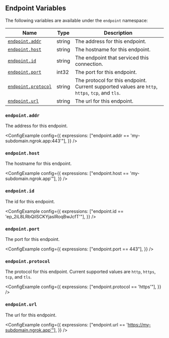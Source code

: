 
## Endpoint Variables

The following variables are available under the `endpoint` namespace:

| Name                                     | Type   | Description                                                                                     |
| ---------------------------------------- | ------ | ----------------------------------------------------------------------------------------------- |
| [`endpoint.addr`](#endpointaddr)         | string | The address for this endpoint.                                                                  |
| [`endpoint.host`](#endpointhost)         | string | The hostname for this endpoint.                                                                 |
| [`endpoint.id`](#endpointid)             | string | The endpoint that serviced this connection.                                                     |
| [`endpoint.port`](#endpointport)         | int32  | The port for this endpoint.                                                                     |
| [`endpoint.protocol`](#endpointprotocol) | string | The protocol for this endpoint. Current supported values are `http`, `https`, `tcp`, and `tls`. |
| [`endpoint.url`](#endpointurl)           | string | The url for this endpoint.                                                                      |

### `endpoint.addr`

The address for this endpoint.

<ConfigExample
	config={{
		expressions: ["endpoint.addr == 'my-subdomain.ngrok.app:443'"],
	}}
/>
### `endpoint.host`

The hostname for this endpoint.

<ConfigExample
	config={{
		expressions: ["endpoint.host == 'my-subdomain.ngrok.app'"],
	}}
/>

### `endpoint.id`

The id for this endpoint.

<ConfigExample
	config={{
		expressions: ["endpoint.id == 'ep_2iL8LRbQilSCKYjaslRoqBwJcfT'"],
	}}
/>

### `endpoint.port`

The port for this endpoint.

<ConfigExample
	config={{
		expressions: ["endpoint.port == 443"],
	}}
/>

### `endpoint.protocol`

The protocol for this endpoint. Current supported values are `http`, `https`, `tcp`, and `tls`.

<ConfigExample
	config={{
		expressions: ["endpoint.protocol == 'https'"],
	}}
/>

### `endpoint.url`

The url for this endpoint.

<ConfigExample
	config={{
		expressions: ["endpoint.url == 'https://my-subdomain.ngrok.app'"],
	}}
/>
